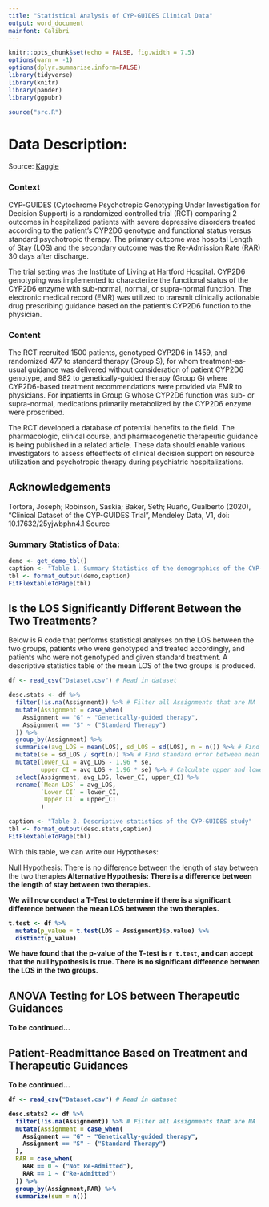 ```yaml
---
title: "Statistical Analysis of CYP-GUIDES Clinical Data"
output: word_document
mainfont: Calibri
---
```


```r
knitr::opts_chunk$set(echo = FALSE, fig.width = 7.5)
options(warn = -1)
options(dplyr.summarise.inform=FALSE)
library(tidyverse)
library(knitr)
library(pander)
library(ggpubr)
```

```r
source("src.R")
```

# Data Description: 
Source: [Kaggle](https://www.kaggle.com/datasets/shashwatwork/clinical-dataset-of-the-cypguides-trial/data)

### Context
CYP-GUIDES (Cytochrome Psychotropic Genotyping Under Investigation for Decision Support) is a randomized controlled trial (RCT) comparing 2 outcomes in hospitalized patients with severe depressive disorders treated according to the patient's CYP2D6 genotype and functional status versus standard psychotropic therapy. The primary outcome was hospital Length of Stay (LOS) and the secondary outcome was the Re-Admission Rate (RAR) 30 days after discharge.

The trial setting was the Institute of Living at Hartford Hospital. CYP2D6 genotyping was implemented to characterize the functional status of the CYP2D6 enzyme with sub-normal, normal, or supra-normal function. The electronic medical record (EMR) was utilized to transmit clinically actionable drug prescribing guidance based on the patient's CYP2D6 function to the physician.

### Content
The RCT recruited 1500 patients, genotyped CYP2D6 in 1459, and randomized 477 to standard therapy (Group S), for whom treatment-as-usual guidance was delivered without consideration of patient CYP2D6 genotype, and 982 to genetically-guided therapy (Group G) where CYP2D6-based treatment recommendations were provided via EMR to physicians. For inpatients in Group G whose CYP2D6 function was sub- or supra-normal, medications primarily metabolized by the CYP2D6 enzyme were proscribed.

The RCT developed a database of potential benefits to the field. The pharmacologic, clinical course, and pharmacogenetic therapeutic guidance is being published in a related article. These data should enable various investigators to assess effeeffects of clinical decision support on resource utilization and psychotropic therapy during psychiatric hospitalizations.

## Acknowledgements
Tortora, Joseph; Robinson, Saskia; Baker, Seth; Ruaño, Gualberto (2020), “Clinical Dataset of the CYP-GUIDES Trial”, Mendeley Data, V1, doi: 10.17632/25yjwbphn4.1 Source

### Summary Statistics of Data:

```r
demo <- get_demo_tbl()
caption <- "Table 1. Summary Statistics of the demographics of the CYP-GUIDES study"
tbl <- format_output(demo,caption)
FitFlextableToPage(tbl)
```

## Is the LOS Significantly Different Between the Two Treatments?

Below is R code that performs statistical analyses on the LOS between the two groups, patients who were genotyped and treated accordingly, and patients who were not genotyped and given standard treatment. A descriptive statistics table of the mean LOS of the two groups is produced. 

```r
df <- read_csv("Dataset.csv") # Read in dataset

desc.stats <- df %>%
  filter(!is.na(Assignment)) %>% # Filter all Assignments that are NA
  mutate(Assignment = case_when(
    Assignment == "G" ~ "Genetically-guided therapy",
    Assignment == "S" ~ ("Standard Therapy")
  )) %>%
  group_by(Assignment) %>%
  summarise(avg_LOS = mean(LOS), sd_LOS = sd(LOS), n = n()) %>% # Find mean LOS, SD LOS, and count of each group type
  mutate(se = sd_LOS / sqrt(n)) %>% # Find standard error between mean of each group
  mutate(lower_CI = avg_LOS - 1.96 * se,
         upper_CI = avg_LOS + 1.96 * se) %>% # Calculate upper and lower bounds of 95% confidence interval of mean
  select(Assignment, avg_LOS, lower_CI, upper_CI) %>%
  rename(`Mean LOS` = avg_LOS,
         `Lower CI` = lower_CI,
         `Upper CI` = upper_CI
         )

caption <- "Table 2. Descriptive statistics of the CYP-GUIDES study"
tbl <- format_output(desc.stats,caption)
FitFlextableToPage(tbl)
```

With this table, we can write our Hypotheses:

Null Hypothesis: There is no difference between the length of stay between the two therapies<b>
Alternative Hypothesis: There is a difference between the length of stay between two therapies.

We will now conduct a T-Test to determine if there is a significant difference between the mean LOS between the two therapies.

```r
t.test <- df %>%
  mutate(p_value = t.test(LOS ~ Assignment)$p.value) %>%
  distinct(p_value)
```

We have found that the p-value of the T-test is `r t.test`, and can accept that the null hypothesis is true. There is no significant difference between the LOS in the two groups.

## ANOVA Testing for LOS between Therapeutic Guidances
To be continued...




## Patient-Readmittance Based on Treatment and Therapeutic Guidances

To be continued...

```r
df <- read_csv("Dataset.csv") # Read in dataset

desc.stats2 <- df %>%
  filter(!is.na(Assignment)) %>% # Filter all Assignments that are NA
  mutate(Assignment = case_when(
    Assignment == "G" ~ "Genetically-guided therapy",
    Assignment == "S" ~ ("Standard Therapy")
  ),
  RAR = case_when(
    RAR == 0 ~ ("Not Re-Admitted"),
    RAR == 1 ~ ("Re-Admitted")
  )) %>%
  group_by(Assignment,RAR) %>%
  summarize(sum = n()) 
```
